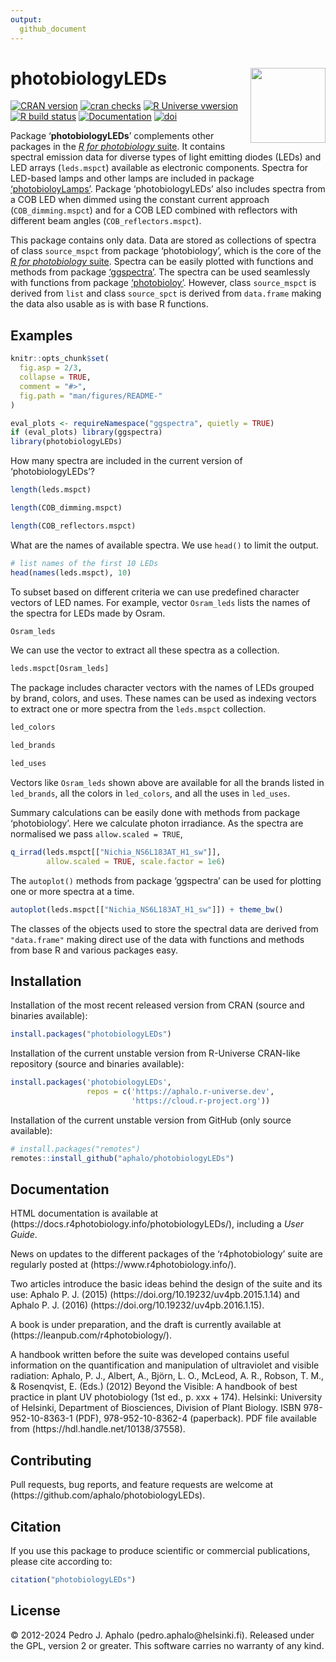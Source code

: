 ```yaml
---
output:
  github_document
---
```


# photobiologyLEDs <img src="man/figures/logo.png" align="right" width="120" />

<!-- badges: start -->
[![CRAN version](https://www.r-pkg.org/badges/version-last-release/photobiologyLEDs)](https://cran.r-project.org/package=photobiologyLEDs) [![cran checks](https://badges.cranchecks.info/worst/photobiologyLEDs.svg)](https://cran.r-project.org/web/checks/check_results_photobiologyLEDs.html) 
[![R Universe vwersion](https://aphalo.r-universe.dev/badges/photobiologyLEDs)](https://aphalo.r-universe.dev/photobiologyLEDs)
[![R build status](https://github.com/aphalo/photobiologyLEDs/workflows/R-CMD-check/badge.svg)](https://github.com/aphalo/photobiologyLEDs/actions)
[![Documentation](https://img.shields.io/badge/documentation-photobiologyLEDs-informational.svg)](https://docs.r4photobiology.info/photobiologyLEDs/)
[![doi](https://img.shields.io/badge/doi-10.32614/CRAN.package.photobiologyLEDs-blue.svg)](https://doi.org/10.32614/CRAN.package.photobiologyLEDs)
<!-- badges: end -->

Package '**photobiologyLEDs**' complements other packages in the [_R for photobiology_ suite](https://www.r4photobiology.info/). It contains spectral emission data for diverse types of light emitting diodes (LEDs) and LED arrays (`leds.mspct`) available as electronic components. Spectra for LED-based lamps and other lamps are included in package ['photobioloyLamps'](https://docs.r4photobiology.info/photobiologyLamps/). Package 'photobiologyLEDs' also includes spectra from a COB LED when dimmed using the constant current approach (`COB_dimming.mspct`) and for a COB LED combined with reflectors with different beam angles (`COB_reflectors.mspct`).

This package contains only data. Data are stored as collections of spectra of class `source_mspct` from package 'photobiology', which is the core of the 
[_R for photobiology_ suite](https://www.r4photobiology.info/). Spectra can
be easily plotted with functions and methods from package ['ggspectra'](https://docs.r4photobiology.info/ggspectra/). The spectra can be used seamlessly with functions from package ['photobioloy'](https://docs.r4photobiology.info/photobiology/). However,
class `source_mspct` is derived from `list` and class `source_spct` is derived from `data.frame` making the data also usable as is with base R functions.
 
## Examples

```r
knitr::opts_chunk$set(
  fig.asp = 2/3,
  collapse = TRUE,
  comment = "#>",
  fig.path = "man/figures/README-"
)
```

```r
eval_plots <- requireNamespace("ggspectra", quietly = TRUE)
if (eval_plots) library(ggspectra)
library(photobiologyLEDs)
```

How many spectra are included in the current version of 'photobiologyLEDs'?

```r
length(leds.mspct)
```

```r
length(COB_dimming.mspct)
```

```r
length(COB_reflectors.mspct)
```

What are the names of available spectra. We use `head()` to limit the output.

```r
# list names of the first 10 LEDs
head(names(leds.mspct), 10)
```

To subset based on different criteria we can use predefined character vectors of LED names. For example, vector `Osram_leds` lists the names of the spectra for LEDs made by Osram. 

```r
Osram_leds
```

We can use the vector to extract all these spectra as a collection.

```r
leds.mspct[Osram_leds]
```

The package includes character vectors with the names of LEDs grouped by brand, colors, and uses. These names can be used as indexing vectors to extract one or more spectra from the `leds.mspct` collection.

```r
led_colors
```

```r
led_brands
```

```r
led_uses
```

Vectors like `Osram_leds` shown above are available for all the brands listed in `led_brands`, all the colors in `led_colors`, and all the uses in `led_uses`.

Summary calculations can be easily done with methods from package 'photobiology'. Here we calculate photon irradiance. As the spectra are normalised we pass `allow.scaled = TRUE`, 

```r
q_irrad(leds.mspct[["Nichia_NS6L183AT_H1_sw"]], 
        allow.scaled = TRUE, scale.factor = 1e6)
```

The `autoplot()` methods from package 'ggspectra' can be used for plotting one or more spectra at a time.

```r
autoplot(leds.mspct[["Nichia_NS6L183AT_H1_sw"]]) + theme_bw()
```

The classes of the objects used to store the spectral data are derived from `"data.frame"` making direct use of the data with functions and methods from base R and various packages easy.

## Installation

Installation of the most recent released version from CRAN (source and binaries available):

```r
install.packages("photobiologyLEDs")
```

Installation of the current unstable version from R-Universe CRAN-like repository (source and binaries available):

```r
install.packages('photobiologyLEDs', 
                 repos = c('https://aphalo.r-universe.dev', 
                           'https://cloud.r-project.org'))
```

Installation of the current unstable version from GitHub (only source available):

```r
# install.packages("remotes")
remotes::install_github("aphalo/photobiologyLEDs")
```

## Documentation 

HTML documentation is available at (https://docs.r4photobiology.info/photobiologyLEDs/), including a _User Guide_.

News on updates to the different packages of the 'r4photobiology' suite are regularly posted at (https://www.r4photobiology.info/).

Two articles introduce the basic ideas behind the design of the suite and its use:
Aphalo P. J. (2015) (https://doi.org/10.19232/uv4pb.2015.1.14) and Aphalo P. J. (2016)  (https://doi.org/10.19232/uv4pb.2016.1.15).

A book is under preparation, and the draft is currently available at (https://leanpub.com/r4photobiology/).

A handbook written before the suite was developed contains useful information on the quantification and manipulation of ultraviolet and visible radiation:
Aphalo, P. J., Albert, A., Björn, L. O., McLeod, A. R., Robson, T. M., & Rosenqvist, E. (Eds.) (2012) Beyond the Visible: A handbook of best practice in plant UV photobiology (1st ed., p. xxx + 174). Helsinki: University of Helsinki, Department of Biosciences, Division of Plant Biology. ISBN 978-952-10-8363-1 (PDF), 978-952-10-8362-4 (paperback). PDF file available from (https://hdl.handle.net/10138/37558).

## Contributing

Pull requests, bug reports, and feature requests are welcome at (https://github.com/aphalo/photobiologyLEDs).

## Citation

If you use this package to produce scientific or commercial publications, please cite according to:

```r
citation("photobiologyLEDs")
```

## License

© 2012-2024 Pedro J. Aphalo (pedro.aphalo@helsinki.fi). Released under the GPL, version 2 or greater. This software carries no warranty of any kind.
